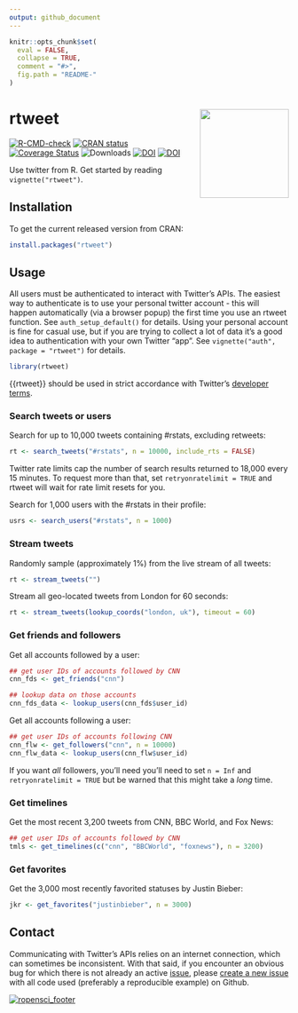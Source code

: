 ```yaml
---
output: github_document
---
```


<!-- README.md is generated from README.Rmd. Please edit that file -->

```r
knitr::opts_chunk$set(
  eval = FALSE,
  collapse = TRUE,
  comment = "#>",
  fig.path = "README-"
)
```

# rtweet <img src="man/figures/logo.png" width="160px" align="right" />

<!-- badges: start -->
[![R-CMD-check](https://github.com/ropensci/rtweet/workflows/R-CMD-check/badge.svg)](https://github.com/ropensci/rtweet/actions)
[![CRAN status](https://www.r-pkg.org/badges/version/rtweet)](https://cran.r-project.org/package=rtweet)
[![Coverage Status](https://codecov.io/gh/ropensci/rtweet/branch/master/graph/badge.svg)](https://codecov.io/gh/ropensci/rtweet?branch=master)
![Downloads](https://cranlogs.r-pkg.org/badges/rtweet)
[![DOI](https://zenodo.org/badge/64161359.svg)](https://zenodo.org/badge/latestdoi/64161359)
[![DOI](https://joss.theoj.org/papers/10.21105/joss.01829/status.svg)](https://doi.org/10.21105/joss.01829)
<!-- badges: end -->

Use twitter from R. Get started by reading `vignette("rtweet")`.

## Installation

To get the current released version from CRAN:

```r
install.packages("rtweet")
```

## Usage

All users must be authenticated to interact with Twitter's APIs. The easiest way to authenticate is to use your personal twitter account - this will happen automatically (via a browser popup) the first time you use an rtweet function. See `auth_setup_default()` for details. Using your personal account is fine for casual use, but if you are trying to collect a lot of data it's a good idea to authentication with your own Twitter "app". See `vignette("auth", package = "rtweet")` for details.

```r
library(rtweet)
```

{{rtweet}} should be used in strict accordance with Twitter's [developer  terms](https://developer.twitter.com/en/developer-terms/more-on-restricted-use-cases).

### Search tweets or users

Search for up to 10,000 tweets containing #rstats, excluding retweets:

```r
rt <- search_tweets("#rstats", n = 10000, include_rts = FALSE)
```

Twitter rate limits cap the number of search results returned to 18,000 every 15 minutes. To request more than that, set `retryonratelimit = TRUE` and rtweet will wait for rate limit
resets for you.

Search for 1,000 users with the #rstats in their profile:

```r
usrs <- search_users("#rstats", n = 1000)
```

### Stream tweets

Randomly sample (approximately 1%) from the live stream of all tweets:

```r
rt <- stream_tweets("")
```

Stream all geo-located tweets from London for 60 seconds:

```r
rt <- stream_tweets(lookup_coords("london, uk"), timeout = 60)
```

### Get friends and followers

Get all accounts followed by a user:

```r
## get user IDs of accounts followed by CNN
cnn_fds <- get_friends("cnn")

## lookup data on those accounts
cnn_fds_data <- lookup_users(cnn_fds$user_id)
```

Get all accounts following a user:

```r
## get user IDs of accounts following CNN
cnn_flw <- get_followers("cnn", n = 10000)
cnn_flw_data <- lookup_users(cnn_flw$user_id)
```

If you want *all* followers, you'll need you'll need to set `n = Inf` and `retryonratelimit = TRUE` but be warned that this might take a *long* time.

### Get timelines

Get the most recent 3,200 tweets from CNN, BBC World, and Fox News:

```r
## get user IDs of accounts followed by CNN
tmls <- get_timelines(c("cnn", "BBCWorld", "foxnews"), n = 3200)
```

### Get favorites

Get the 3,000 most recently favorited statuses by Justin Bieber:

```r
jkr <- get_favorites("justinbieber", n = 3000)
```

## Contact

Communicating with Twitter's APIs relies on an internet connection, which can sometimes be inconsistent. With that said, if you encounter an obvious bug for which there is not already an active [issue](https://github.com/ropensci/rtweet/issues), please [create a new issue](https://github.com/ropensci/rtweet/issues/new) with all code used (preferably a reproducible example) on Github.

[![ropensci_footer](https://ropensci.org/public_images/ropensci_footer.png)](https://ropensci.org)

